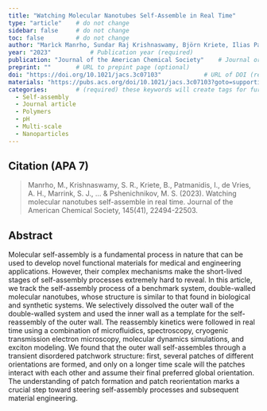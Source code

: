 ```yaml
---
title: "Watching Molecular Nanotubes Self-Assemble in Real Time"          # Paper title (required)
type: "article"    # do not change
sidebar: false     # do not change
toc: false         # do not change
author: "Marìck Manrho, Sundar Raj Krishnaswamy, Björn Kriete, Ilias Patmanidis, Alex H. de Vries, Siewert J. Marrink, Thomas L. C. Jansen, Jasper Knoester, and Maxim S. Pshenichnikov"         # Paper authors (required)
year: "2023"           # Publication year (required)
publication: "Journal of the American Chemical Society"    # Journal or similar (required)
preprint: ""       # URL to prepint page (optional)  
doi: "https://doi.org/10.1021/jacs.3c07103"            # URL of DOI (required)  
materials: "https://pubs.acs.org/doi/10.1021/jacs.3c07103?goto=supporting-info"      # URL to suplementary info (optional)
categories:        # (required) these keywords will create tags for further filtering. 
  - Self-assembly
  - Journal article
  - Polymers
  - pH
  - Multi-scale
  - Nanoparticles
---
```


<!-- 
The info below is just an example. 

Both fields are required and they have to be replaced with the respective info for each paper. 

Please notice the `> ` symbol before the citation, it gives it additional styling.  
-->

## Citation (APA 7)      

> Manrho, M., Krishnaswamy, S. R., Kriete, B., Patmanidis, I., de Vries, A. H., Marrink, S. J., ... & Pshenichnikov, M. S. (2023). Watching molecular nanotubes self-assemble in real time. Journal of the American Chemical Society, 145(41), 22494-22503.

## Abstract

Molecular self-assembly is a fundamental process in nature that can be used to develop novel functional materials for medical and engineering applications. However, their complex mechanisms make the short-lived stages of self-assembly processes extremely hard to reveal. In this article, we track the self-assembly process of a benchmark system, double-walled molecular nanotubes, whose structure is similar to that found in biological and synthetic systems. We selectively dissolved the outer wall of the double-walled system and used the inner wall as a template for the self-reassembly of the outer wall. The reassembly kinetics were followed in real time using a combination of microfluidics, spectroscopy, cryogenic transmission electron microscopy, molecular dynamics simulations, and exciton modeling. We found that the outer wall self-assembles through a transient disordered patchwork structure: first, several patches of different orientations are formed, and only on a longer time scale will the patches interact with each other and assume their final preferred global orientation. The understanding of patch formation and patch reorientation marks a crucial step toward steering self-assembly processes and subsequent material engineering.
